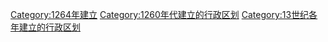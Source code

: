{{Cat topic in year| topic=建立的行政区划|year=1264}}
[[Category:1264年建立|Category:1264年建立]]
[[Category:1260年代建立的行政区划|Category:1260年代建立的行政区划]]
[[Category:13世纪各年建立的行政区划|Category:13世纪各年建立的行政区划]]